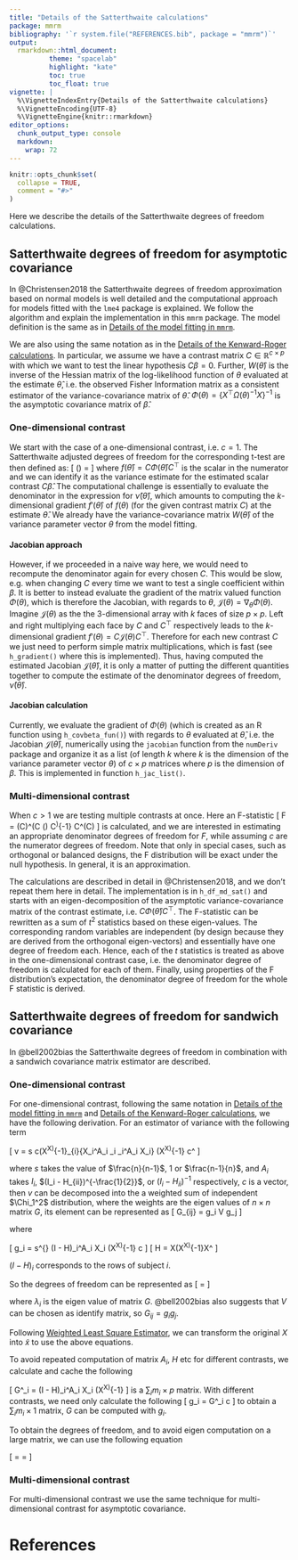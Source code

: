 ```yaml
---
title: "Details of the Satterthwaite calculations"
package: mmrm
bibliography: '`r system.file("REFERENCES.bib", package = "mmrm")`'
output:
  rmarkdown::html_document:
          theme: "spacelab"
          highlight: "kate"
          toc: true
          toc_float: true
vignette: |
  %\VignetteIndexEntry{Details of the Satterthwaite calculations}
  %\VignetteEncoding{UTF-8}
  %\VignetteEngine{knitr::rmarkdown}
editor_options:
  chunk_output_type: console
  markdown:
    wrap: 72
---
```


```r
knitr::opts_chunk$set(
  collapse = TRUE,
  comment = "#>"
)
```

Here we describe the details of the Satterthwaite degrees of freedom
calculations.

## Satterthwaite degrees of freedom for asymptotic covariance

In @Christensen2018 the Satterthwaite degrees of freedom approximation
based on normal models is well detailed and the computational approach
for models fitted with the `lme4` package is explained. We follow the
algorithm and explain the implementation in this `mmrm` package. The
model definition is the same as in [Details of the model fitting in
`mmrm`](algorithm.html).

We are also using the same notation as in the [Details of the
Kenward-Roger calculations](kenward.html). In particular, we assume we
have a contrast matrix $C \in \mathbb{R}^{c\times p}$ with which we want
to test the linear hypothesis $C\beta = 0$. Further, $W(\hat\theta)$ is
the inverse of the Hessian matrix of the log-likelihood function of
$\theta$ evaluated at the estimate $\hat\theta$, i.e. the observed
Fisher Information matrix as a consistent estimator of the
variance-covariance matrix of $\hat\theta$.
$\Phi(\theta) = \left\{X^\top \Omega(\theta)^{-1} X\right\} ^{-1}$ is
the asymptotic covariance matrix of $\hat\beta$.

### One-dimensional contrast

We start with the case of a one-dimensional contrast, i.e. $c = 1$. The
Satterthwaite adjusted degrees of freedom for the corresponding t-test
are then defined as:
\[
\hat\nu(\hat\theta) = \frac{2f(\hat\theta)^2}{f{'}(\hat\theta)^\top W(\hat\theta) f{'}(\hat\theta)}
\]
where $f(\hat\theta) = C \Phi(\hat\theta) C^\top$ is the scalar in the
numerator and we can identify it as the variance estimate for the
estimated scalar contrast $C\hat\beta$. The computational challenge is
essentially to evaluate the denominator in the expression for
$\hat\nu(\hat\theta)$, which amounts to computing the $k$-dimensional
gradient $f{'}(\hat\theta)$ of $f(\theta)$ (for the given contrast
matrix $C$) at the estimate $\hat\theta$. We already have the
variance-covariance matrix $W(\hat\theta)$ of the variance parameter
vector $\theta$ from the model fitting.

#### Jacobian approach

However, if we proceeded in a naive way here, we would need to recompute
the denominator again for every chosen $C$. This would be slow, e.g.
when changing $C$ every time we want to test a single coefficient within
$\beta$. It is better to instead evaluate the gradient of the matrix
valued function $\Phi(\theta)$, which is therefore the Jacobian, with
regards to $\theta$, $\mathcal{J}(\theta) = \nabla_\theta \Phi(\theta)$.
Imagine $\mathcal{J}(\theta)$ as the the 3-dimensional array with $k$
faces of size $p\times p$. Left and right multiplying each face by $C$
and $C^\top$ respectively leads to the $k$-dimensional gradient
$f'(\theta) = C \mathcal{J}(\theta) C^\top$. Therefore for each
new contrast $C$ we just need to perform simple matrix multiplications,
which is fast (see `h_gradient()` where this is implemented). Thus,
having computed the estimated Jacobian $\mathcal{J}(\hat\theta)$,
it is only a matter of putting the different quantities together to
compute the estimate of the denominator degrees of freedom,
$\hat\nu(\hat\theta)$.

#### Jacobian calculation

Currently, we evaluate the gradient of $\Phi(\theta)$ (which is created
as an R function using `h_covbeta_fun()`) with regards to $\theta$
evaluated at $\hat\theta$, i.e. the Jacobian $\mathcal{J}(\hat\theta)$,
numerically using the `jacobian` function from the `numDeriv` package
and organize it as a list (of length $k$ where $k$ is the dimension of
the variance parameter vector $\theta$) of $c\times p$ matrices where
$p$ is the dimension of $\beta$. This is implemented in function
`h_jac_list()`.

### Multi-dimensional contrast

When $c > 1$ we are testing multiple contrasts at once. Here an F-statistic
\[
F = \frac{1}{c} (C\hat\beta)^\top  (C \Phi(\hat\theta) C^\top)^{-1} C^\top (C\hat\beta)
\]
is calculated, and we are interested in estimating an appropriate denominator degrees of freedom for $F$,
while assuming $c$ are the numerator degrees of freedom. Note that only in special cases,
such as orthogonal or balanced designs, the F distribution will be exact under the
null hypothesis. In general, it is an approximation.

The calculations are described in detail in @Christensen2018, and we don't repeat
them here in detail. The implementation is in `h_df_md_sat()` and starts with an
eigen-decomposition of the asymptotic variance-covariance matrix of the contrast estimate,
i.e. $C \Phi(\hat\theta) C^\top$. The F-statistic can be rewritten as a sum
of $t^2$ statistics based on these eigen-values. The corresponding random variables
are independent (by design because they are derived from the orthogonal eigen-vectors) and
essentially have one degree of freedom each. Hence, each of the $t$ statistics is
treated as above in the one-dimensional contrast case, i.e. the denominator degree
of freedom is calculated for each of them. Finally, using properties of the F
distribution's expectation, the denominator degree of freedom for the whole F statistic
is derived.

## Satterthwaite degrees of freedom for sandwich covariance

In @bell2002bias the Satterthwaite degrees of freedom in combination with a sandwich covariance matrix estimator are described.

### One-dimensional contrast

For one-dimensional contrast, following the same notation in [Details of the model fitting in `mmrm`](algorithm.html)
and [Details of the Kenward-Roger calculations](kenward.html), we have the following derivation.
For an estimator of variance with the following term

\[
  v = s c(X^\top X)^{-1}\sum_{i}{X_i^\top A_i \epsilon_i \epsilon_i^\top A_i X_i} (X^\top X)^{-1} c^\top
\]

where $s$ takes the value of $\frac{n}{n-1}$, $1$ or $\frac{n-1}{n}$, and $A_i$ takes $I_i$, $(I_i - H_{ii})^{-\frac{1}{2}}$, or $(I_i - H_{ii})^{-1}$
respectively, $c$ is a vector, then $v$ can be decomposed into the a weighted sum of independent $\Chi_1^2$ distribution, where the weights are
the eigen values of $n\times n$ matrix $G$, its element can be represented as
\[
  G_{ij} = g_i V g_j
\]

where

\[
  g_i = s^{\frac{1}{2}} (I - H)_i^\top A_i X_i (X^\top X)^{-1} c
\]
\[
  H = X(X^\top X)^{-1}X^\top
\]

$(I - H)_i$ corresponds to the rows of subject $i$.

So the degrees of freedom can be represented as
\[
  \nu = \frac{(\sum_{i}\lambda_i)^2}{\sum_{i}{\lambda_i^2}}
\]

where $\lambda_i$ is the eigen value of matrix $G$.
@bell2002bias also suggests that $V$ can be chosen as identify matrix, so $G_{ij} = g_i  g_j$.

Following [Weighted Least Square Estimator](algorithm.html#weighted-least-squares-estimator), we can transform
the original $X$ into $\tilde{x}$ to use the above equations.

To avoid repeated computation of matrix $A_i$, $H$ etc for different contrasts, we calculate and cache the following

\[
  G^\ast_i = (I - H)_i^\top A_i X_i (X^\top X)^{-1}
\]
is a $\sum_i{m_i} \times p$ matrix. With different contrasts, we need only calculate the following
\[
  g_i = G^\ast_i c
\]
to obtain a $\sum_i{m_i} \times 1$ matrix, $G$ can be computed with $g_i$.

To obtain the degrees of freedom, and to avoid eigen computation on a large matrix, we can use the following equation

\[
  \nu = \frac{(\sum_{i}\lambda_i)^2}{\sum_{i}{\lambda_i^2}} = \frac{tr(G)^2}{\sum_{i}{\sum_{j}{G_{ij}^2}}}
\]

### Multi-dimensional contrast

For multi-dimensional contrast we use the same technique for multi-dimensional contrast for asymptotic covariance.

# References

